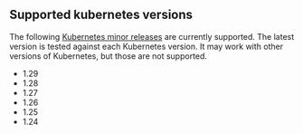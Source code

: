## Supported kubernetes versions

The following [Kubernetes minor releases][k8s-releases] are currently supported.
The latest version is tested against each Kubernetes version. It may work with
other versions of Kubernetes, but those are not supported.

* 1.29
* 1.28
* 1.27
* 1.26
* 1.25
* 1.24

[k8s-releases]: https://kubernetes.io/releases/
